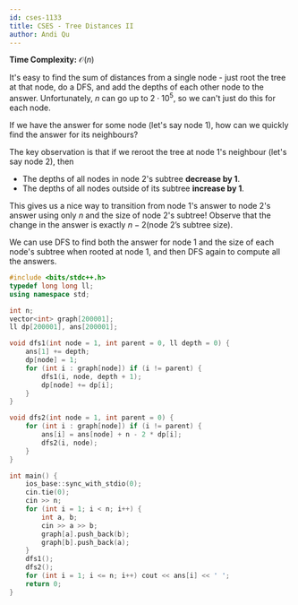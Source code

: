 ```yaml
---
id: cses-1133
title: CSES - Tree Distances II
author: Andi Qu
---
```


**Time Complexity:** $\mathcal O(n)$

It's easy to find the sum of distances from a single node - just root the tree at that node, do a DFS, and add the depths of each other node to the answer. Unfortunately, $n$ can go up to $2 \cdot 10^5$, so we can't just do this for each node.

If we have the answer for some node (let's say node 1), how can we quickly find the answer for its neighbours?

The key observation is that if we reroot the tree at node 1's neighbour (let's say node 2), then
- The depths of all nodes in node 2's subtree **decrease by 1**.
- The depths of all nodes outside of its subtree **increase by 1**.

This gives us a nice way to transition from node 1's answer to node 2's answer using only $n$ and the size of node 2's subtree! Observe that the change in the answer is exactly $n - 2(\text{node 2's subtree size})$.

We can use DFS to find both the answer for node 1 and the size of each node's subtree when rooted at node 1, and then DFS again to compute all the answers.

```cpp
#include <bits/stdc++.h>
typedef long long ll;
using namespace std;

int n;
vector<int> graph[200001];
ll dp[200001], ans[200001];

void dfs1(int node = 1, int parent = 0, ll depth = 0) {
    ans[1] += depth;
    dp[node] = 1;
    for (int i : graph[node]) if (i != parent) {
        dfs1(i, node, depth + 1);
        dp[node] += dp[i];
    }
}

void dfs2(int node = 1, int parent = 0) {
    for (int i : graph[node]) if (i != parent) {
        ans[i] = ans[node] + n - 2 * dp[i];
        dfs2(i, node);
    }
}

int main() {
    ios_base::sync_with_stdio(0);
    cin.tie(0);
    cin >> n;
    for (int i = 1; i < n; i++) {
        int a, b;
        cin >> a >> b;
        graph[a].push_back(b);
        graph[b].push_back(a);
    }
    dfs1();
    dfs2();
    for (int i = 1; i <= n; i++) cout << ans[i] << ' ';
    return 0;
}
```